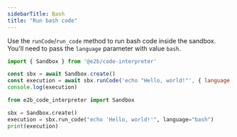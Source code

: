 ---
sidebarTitle: Bash
title: "Run bash code"
---

Use the `runCode`/`run_code` method to run bash code inside the sandbox.
You'll need to pass the `language` parameter with value `bash`.
<CodeGroup>
```js JavaScript & TypeScript
import { Sandbox } from '@e2b/code-interpreter'

const sbx = await Sandbox.create()
const execution = await sbx.runCode('echo "Hello, world!"', { language: 'bash' })
console.log(execution)
```
```python Python
from e2b_code_interpreter import Sandbox

sbx = Sandbox.create()
execution = sbx.run_code("echo 'Hello, world!'", language="bash")
print(execution)
```
</CodeGroup>